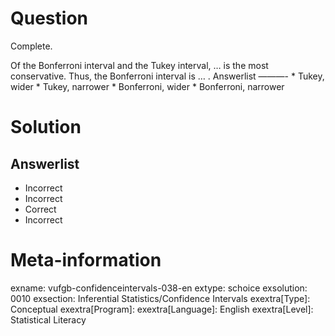 Question
========

Complete.

Of the Bonferroni interval and the Tukey interval, ... is the most conservative. Thus, the Bonferroni interval is ... . 
Answerlist
----------
* Tukey, wider
* Tukey, narrower
* Bonferroni, wider
* Bonferroni, narrower

Solution
========

Answerlist
----------
* Incorrect
* Incorrect
* Correct
* Incorrect

Meta-information
================
exname: vufgb-confidenceintervals-038-en
extype: schoice
exsolution: 0010
exsection: Inferential Statistics/Confidence Intervals
exextra[Type]: Conceptual
exextra[Program]: 
exextra[Language]: English
exextra[Level]: Statistical Literacy
